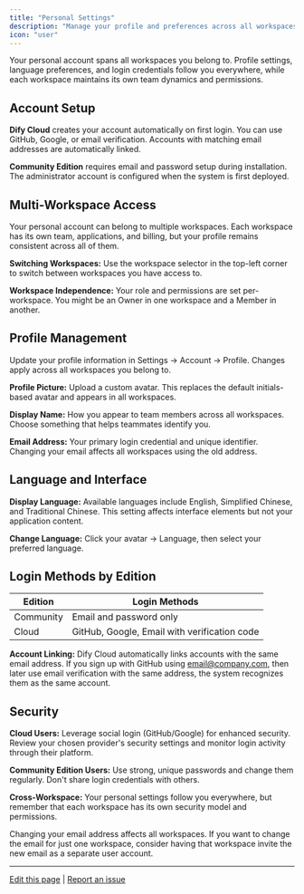 ```yaml
---
title: "Personal Settings"
description: "Manage your profile and preferences across all workspaces"
icon: "user"
---
```


Your personal account spans all workspaces you belong to. Profile settings, language preferences, and login credentials follow you everywhere, while each workspace maintains its own team dynamics and permissions.

## Account Setup

**Dify Cloud** creates your account automatically on first login. You can use GitHub, Google, or email verification. Accounts with matching email addresses are automatically linked.

**Community Edition** requires email and password setup during installation. The administrator account is configured when the system is first deployed.

## Multi-Workspace Access

Your personal account can belong to multiple workspaces. Each workspace has its own team, applications, and billing, but your profile remains consistent across all of them.

**Switching Workspaces:** Use the workspace selector in the top-left corner to switch between workspaces you have access to.

**Workspace Independence:** Your role and permissions are set per-workspace. You might be an Owner in one workspace and a Member in another.

## Profile Management

Update your profile information in Settings → Account → Profile. Changes apply across all workspaces you belong to.

**Profile Picture:** Upload a custom avatar. This replaces the default initials-based avatar and appears in all workspaces.

**Display Name:** How you appear to team members across all workspaces. Choose something that helps teammates identify you.

**Email Address:** Your primary login credential and unique identifier. Changing your email affects all workspaces using the old address.

## Language and Interface

**Display Language:** Available languages include English, Simplified Chinese, and Traditional Chinese. This setting affects interface elements but not your application content.

**Change Language:** Click your avatar → Language, then select your preferred language.

## Login Methods by Edition

<table>
  <thead>
    <tr>
      <th>Edition</th>
      <th>Login Methods</th>
    </tr>
  </thead>
  <tbody>
    <tr>
      <td>Community</td>
      <td>Email and password only</td>
    </tr>
    <tr>
      <td>Cloud</td>
      <td>GitHub, Google, Email with verification code</td>
    </tr>
  </tbody>
</table>

**Account Linking:** Dify Cloud automatically links accounts with the same email address. If you sign up with GitHub using email@company.com, then later use email verification with the same address, the system recognizes them as the same account.

## Security

**Cloud Users:** Leverage social login (GitHub/Google) for enhanced security. Review your chosen provider's security settings and monitor login activity through their platform.

**Community Edition Users:** Use strong, unique passwords and change them regularly. Don't share login credentials with others.

**Cross-Workspace:** Your personal settings follow you everywhere, but remember that each workspace has its own security model and permissions.

<Warning>
Changing your email address affects all workspaces. If you want to change the email for just one workspace, consider having that workspace invite the new email as a separate user account.
</Warning>

---

[Edit this page](https://github.com/langgenius/dify-docs/edit/main/en/guides/management/personal-account-management.mdx) | [Report an issue](https://github.com/langgenius/dify-docs/issues/new?template=docs.yml)

